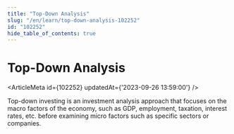 ```yaml
---
title: "Top-Down Analysis"
slug: "/en/learn/top-down-analysis-102252"
id: "102252"
hide_table_of_contents: true
---
```



# Top-Down Analysis

<ArticleMeta id={102252} updatedAt={'2023-09-26 13:59:00'} />
<div className='border-solid border-b border-t-0 my-4 border-[var(--ifm-color-gray-300)]' />

Top-down investing is an investment analysis approach that focuses on the macro factors of the economy, such as GDP, employment, taxation, interest rates, etc. before examining micro factors such as specific sectors or companies.
